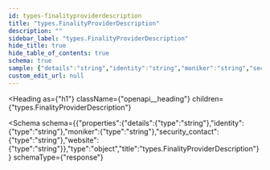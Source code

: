 ```yaml
---
id: types-finalityproviderdescription
title: "types.FinalityProviderDescription"
description: ""
sidebar_label: "types.FinalityProviderDescription"
hide_title: true
hide_table_of_contents: true
schema: true
sample: {"details":"string","identity":"string","moniker":"string","security_contact":"string","website":"string"}
custom_edit_url: null
---
```



<Heading
  as={"h1"}
  className={"openapi__heading"}
  children={"types.FinalityProviderDescription"}
>
</Heading>





<Schema
  schema={{"properties":{"details":{"type":"string"},"identity":{"type":"string"},"moniker":{"type":"string"},"security_contact":{"type":"string"},"website":{"type":"string"}},"type":"object","title":"types.FinalityProviderDescription"}}
  schemaType={"response"}
>
  
</Schema>
            